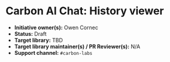 
<Meta of={elementStories} />

# Carbon AI Chat: History viewer

* **Initiative owner(s):** Owen Cornec
* **Status:** Draft
* **Target library:** TBD
* **Target library maintainer(s) / PR Reviewer(s):** N/A
* **Support channel:** `#carbon-labs`
